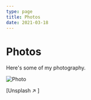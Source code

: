 ```yaml
---
type: page
title: Photos
date: 2021-03-18
---
```


# Photos

Here's some of my photography.


<Image
  src="/images/hirao_green_1_20220418.jpg"
  alt="Photo"
  width={1267}
  height={900)
  priority
  className="next-image"
/>

[Unsplash ↗ ]
